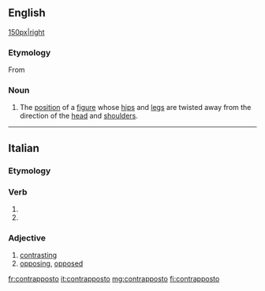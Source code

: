==English==
{{wikipedia}}
[[file:David_von_Michelangelo.jpg|150px|right]]

===Etymology===
From {{etyl|it}}

===Noun===
{{en-noun|pl=contrapposto|pl2=contrapposti}}

# {{arts}} The [[position]] of a [[figure]] whose [[hip]]s and [[leg]]s are twisted away from the direction of the [[head]] and [[shoulder]]s.

----

==Italian==

===Etymology===
{{prefix|contra|posto|lang=it}}

===Verb===
{{it-pp|contrappost}}

# {{past participle of|contrapporre|lang=it}}
# {{past participle of|contrapporsi|lang=it}}

===Adjective===
{{it-adj|contrappost}}

# [[contrasting]]
# [[opposing]], [[opposed]]

[[fr:contrapposto]]
[[it:contrapposto]]
[[mg:contrapposto]]
[[fi:contrapposto]]